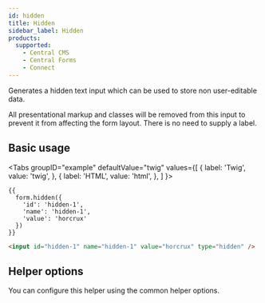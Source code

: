 ```yaml
---
id: hidden
title: Hidden
sidebar_label: Hidden
products:
  supported:
    - Central CMS
    - Central Forms
    - Connect
---
```



Generates a hidden text input which can be used to store non user-editable data.

All presentational markup and classes will be removed from this input to prevent it from affecting the form layout. There is no need to supply a label.

## Basic usage

<Tabs
  groupID="example"
  defaultValue="twig"
  values={[
    { label: 'Twig', value: 'twig', },
    { label: 'HTML', value: 'html', },
  ]
}>
<TabItem value="twig">

```twig
{{
  form.hidden({
    'id': 'hidden-1',
    'name': 'hidden-1',
    'value': 'horcrux'
  })
}}
```

</TabItem>
<TabItem value="html">

```html
<input id="hidden-1" name="hidden-1" value="horcrux" type="hidden" />
```

</TabItem>
</Tabs>

## Helper options

You can configure this helper using the common helper options.